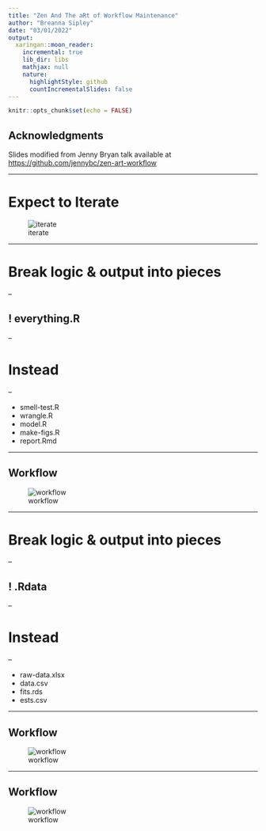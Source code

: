 ```yaml
---
title: "Zen And The aRt of Workflow Maintenance"
author: "Breanna Sipley"
date: "03/01/2022"
output:
  xaringan::moon_reader:
    incremental: true
    lib_dir: libs
    mathjax: null
    nature:
      highlightStyle: github
      countIncrementalSlides: false
---
```


```r
knitr::opts_chunk$set(echo = FALSE)
```

## Acknowledgments

Slides modified from Jenny Bryan talk available at <https://github.com/jennybc/zen-art-workflow>

---

# Expect to Iterate

![iterate](images/iterate.png)

---

# Break logic & output into pieces

--

## ! everything.R

--

# Instead

--

- smell-test.R
- wrangle.R
- model.R
- make-figs.R
- report.Rmd

---

## Workflow

![workflow](images/workflow.png)

---

# Break logic & output into pieces

--

## ! .Rdata

--

# Instead

--

- raw-data.xlsx
- data.csv
- fits.rds           
- ests.csv

---

## Workflow

![workflow](images/workflow2.png)

---

## Workflow

![workflow](images/workflow-summary.png)